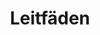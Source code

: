 ---
source-updated-at: 2025-05-16T04:52:11.000Z
translation-updated-at: 2025-06-02T19:57:06.102Z
title: Leitfäden
description: Erfahren Sie, wie Sie gängige UI-Muster und Anwendungsfälle mit Next.js implementieren
---